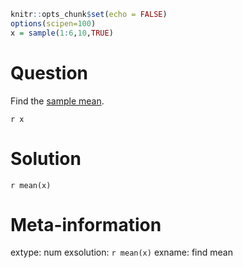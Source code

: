 ```r
knitr::opts_chunk$set(echo = FALSE)
options(scipen=100)
x = sample(1:6,10,TRUE)
```

Question
========

Find the [sample mean](https://en.wikipedia.org/wiki/Sample_mean_and_covariance#Definition_of_the_sample_mean).

`r x`

Solution
========

`r mean(x)`

Meta-information
================
extype: num
exsolution: `r mean(x)`
exname: find mean
